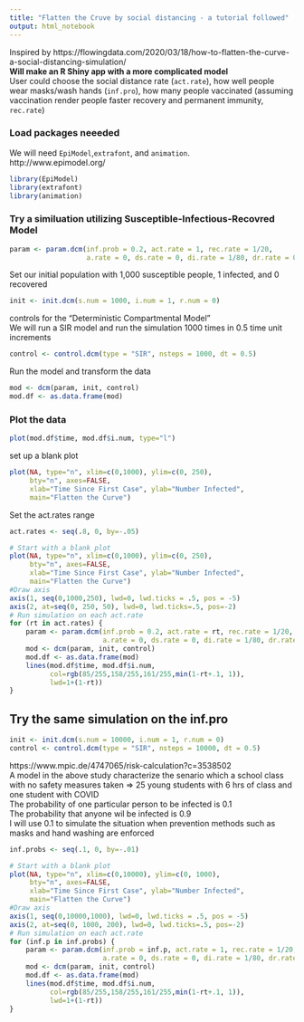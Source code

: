 ```yaml
---
title: "Flatten the Cruve by social distancing - a tutorial followed"
output: html_notebook
---
```

Inspired by https://flowingdata.com/2020/03/18/how-to-flatten-the-curve-a-social-distancing-simulation/   
__Will make an R Shiny app with a more complicated model__        
User could choose the social distance rate (`act.rate`), how well people wear masks/wash hands (`inf.pro`), how many people vaccinated (assuming vaccination render people faster recovery and permanent immunity, `rec.rate`)    

### Load packages neeeded  
We will need `EpiModel`,`extrafont`, and `animation`.   
http://www.epimodel.org/    
```r
library(EpiModel)
library(extrafont)
library(animation)
```
### Try a similuation utilizing Susceptible-Infectious-Recovred Model   
```r
param <- param.dcm(inf.prob = 0.2, act.rate = 1, rec.rate = 1/20,
                   a.rate = 0, ds.rate = 0, di.rate = 1/80, dr.rate = 0)
```
Set our initial population with 1,000 susceptible people, 1 infected, and 0 recovered   
```r
init <- init.dcm(s.num = 1000, i.num = 1, r.num = 0)
```
controls for the “Deterministic Compartmental Model”   
We will run a SIR model and run the simulation 1000 times in 0.5 time unit increments   
```r
control <- control.dcm(type = "SIR", nsteps = 1000, dt = 0.5)
```
Run the model and transform the data      
```r
mod <- dcm(param, init, control)
mod.df <- as.data.frame(mod)
```
### Plot the data    
```r
plot(mod.df$time, mod.df$i.num, type="l")
```
set up a blank plot   
```r
plot(NA, type="n", xlim=c(0,1000), ylim=c(0, 250),
     bty="n", axes=FALSE,
     xlab="Time Since First Case", ylab="Number Infected", 
     main="Flatten the Curve")
```

Set the act.rates range   
```r
act.rates <- seq(.8, 0, by=-.05)
```

```r
# Start with a blank plot   
plot(NA, type="n", xlim=c(0,1000), ylim=c(0, 250),
     bty="n", axes=FALSE,
     xlab="Time Since First Case", ylab="Number Infected", 
     main="Flatten the Curve")
#Draw axis   
axis(1, seq(0,1000,250), lwd=0, lwd.ticks = .5, pos = -5)
axis(2, at=seq(0, 250, 50), lwd=0, lwd.ticks=.5, pos=-2)
# Run simulation on each act.rate   
for (rt in act.rates) {
    param <- param.dcm(inf.prob = 0.2, act.rate = rt, rec.rate = 1/20,
                       a.rate = 0, ds.rate = 0, di.rate = 1/80, dr.rate = 0)
    mod <- dcm(param, init, control)
    mod.df <- as.data.frame(mod)
    lines(mod.df$time, mod.df$i.num,
          col=rgb(85/255,158/255,161/255,min(1-rt+.1, 1)),
          lwd=1+(1-rt))   
}
```

## Try the same simulation on the inf.pro    
```r
init <- init.dcm(s.num = 10000, i.num = 1, r.num = 0)
control <- control.dcm(type = "SIR", nsteps = 10000, dt = 0.5)
```
https://www.mpic.de/4747065/risk-calculation?c=3538502    
A model in the above study characterize the senario which a school class with no safety measures taken => 25 young students with 6 hrs of class and one student with COVID    
The probability of one particular person to be infected is 0.1    
The probability that anyone wil be infected is 0.9    
I will use 0.1 to simulate the situation when prevention methods such as masks and hand washing are enforced   
```r
inf.probs <- seq(.1, 0, by=-.01)
```
```r
# Start with a blank plot   
plot(NA, type="n", xlim=c(0,10000), ylim=c(0, 1000),
     bty="n", axes=FALSE,
     xlab="Time Since First Case", ylab="Number Infected", 
     main="Flatten the Curve")
#Draw axis   
axis(1, seq(0,10000,1000), lwd=0, lwd.ticks = .5, pos = -5)
axis(2, at=seq(0, 1000, 200), lwd=0, lwd.ticks=.5, pos=-2)
# Run simulation on each act.rate   
for (inf.p in inf.probs) {
    param <- param.dcm(inf.prob = inf.p, act.rate = 1, rec.rate = 1/20,
                       a.rate = 0, ds.rate = 0, di.rate = 1/80, dr.rate = 0)
    mod <- dcm(param, init, control)
    mod.df <- as.data.frame(mod)
    lines(mod.df$time, mod.df$i.num,
          col=rgb(85/255,158/255,161/255,min(1-rt+.1, 1)),
          lwd=1+(1-rt))   
}
```



